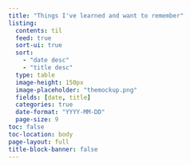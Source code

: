 ```yaml
---
title: "Things I've learned and want to remember"
listing:
  contents: til
  feed: true
  sort-ui: true
  sort: 
    - "date desc"
    - "title desc"
  type: table
  image-height: 150px
  image-placeholder: "themockup.png"
  fields: [date, title]
  categories: true
  date-format: "YYYY-MM-DD"
  page-size: 9
toc: false
toc-location: body
page-layout: full
title-block-banner: false
---
```


<!-- Want to support my blog? <a href="https://www.buymeacoffee.com/thomasmock" target="_blank"><img src="https://cdn.buymeacoffee.com/buttons/default-blue.png" alt="Buy Me A Coffee" height="30"></a> -->
